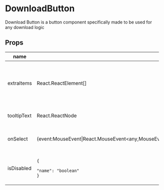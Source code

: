 
# DownloadButton
Download Button is a button component specifically made to be used for any download logic
<ExampleComponent source="DownloadButton/downloadbutton-example.js" name="downloadbutton example.js" />

## Props

|name|type|default|description|
|----|----|-------|-----------|
|extraItems|React.ReactElement[]|`[]`|Additional JSX elements rendered as dropdown options|
|tooltipText|React.ReactNode||Text to appear in the tooltip|
|onSelect|(event:MouseEvent&#124;React.MouseEvent&lt;any,MouseEvent&gt;&#124;React.KeyboardEvent&lt;Element&gt;,format:'csv'&#124;'json')=&gt;void|`() => undefined`|Action the button will take when selected|
|isDisabled|<code>&#123;<br/><span className="default-prop-spacer"></span><span className="default-prop-spacer"></span><span className="default-prop-spacer"></span> "name": "boolean"<br />&#125;</code>||Determines if the button is disabled or not|



